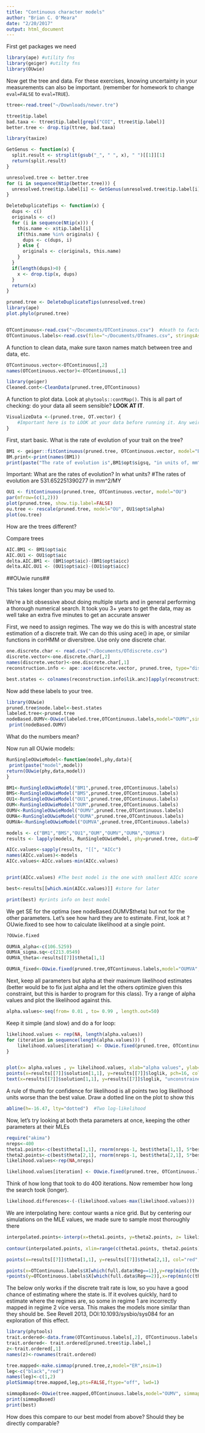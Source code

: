 ```yaml
---
title: "Continuous character models"
author: "Brian C. O'Meara"
date: "2/20/2017"
output: html_document
---
```


First get packages we need

```r
library(ape) #utility fns
library(geiger) #utilty fns
library(OUwie)
```

Now get the tree and data. For these exercises, knowing uncertainty in your measurements can also be important. (remember for homework to change `eval=FALSE` to `eval=TRUE`).

```r
ttree<-read.tree("~/Downloads/newer.tre")

ttree$tip.label
bad.taxa <- ttree$tip.label[grepl("COI", ttree$tip.label)]
better.tree <- drop.tip(ttree, bad.taxa)

library(taxize)

GetGenus <- function(x) {
  split.result <- strsplit(gsub("_", " ", x), " ")[[1]][1]
  return(split.result)
}

unresolved.tree <- better.tree
for (i in sequence(Ntip(better.tree))) {
  unresolved.tree$tip.label[i] <- GetGenus(unresolved.tree$tip.label[i])
}

DeleteDuplicateTips <- function(x) {
  dups <- c()
  originals <- c()
  for (i in sequence(Ntip(x))) {
    this.name <- x$tip.label[i]
    if(this.name %in% originals) {
      dups <- c(dups, i)
    } else {
      originals <- c(originals, this.name)
    }
  }
  if(length(dups)>0) {
    x <- drop.tip(x, dups)
  }
  return(x)
}

pruned.tree <- DeleteDuplicateTips(unresolved.tree)
library(ape)
plot.phylo(pruned.tree)


OTContinuous<-read.csv("~/Documents/OTContinuous.csv")  #death to factors.
OTContinuous.labels<-read.csv(file="~/Documents/OTnames.csv", stringsAsFactors=FALSE, header=FALSE)
```

A function to clean data, make sure taxon names match between tree and data, etc. 

```r
OTContinuous.vector<-OTContinuous[,2]
names(OTContinuous.vector)<-OTContinuous[,1]

library(geiger)
Cleaned.cont<-CleanData(pruned.tree,OTContinuous) 

```

A function to plot data. Look at `phytools::contMap()`. This is all part of checking: do your data all seem sensible? **LOOK AT IT**.

```r
VisualizeData <-(pruned.tree, OT.vector) {
	#Important here is to LOOK at your data before running it. Any weird values? Does it all make sense? What about your tree? Polytomies?
}
```

First, start basic. What is the rate of evolution of your trait on the tree? 

```r
BM1 <- geiger::fitContinuous(pruned.tree, OTContinuous.vector, model="BM")
BM.print<-print(names(BM1))
print(paste("The rate of evolution is",BM1$opt$sigsq, "in units of, mm^2/MY"))
```

Important: What are the rates of evolution? In what units?
#The rates of evolution are 531.652251390277 in mm^2/MY

```r

OU1 <- fitContinuous(pruned.tree, OTContinuous.vector, model="OU")
par(mfrow=(c(1,2)))
plot(pruned.tree, show.tip.label=FALSE)
ou.tree <- rescale(pruned.tree, model="OU", OU1$opt$alpha)
plot(ou.tree)
```

How are the trees different?

Compare trees

```r
AIC.BM1 <- BM1$opt$aic
AIC.OU1 <- OU1$opt$aic
delta.AIC.BM1 <- (BM1$opt$aic)-(BM1$opt$aicc) 
delta.AIC.OU1 <- (OU1$opt$aic)-(OU1$opt$aicc)
```


##OUwie runs##

This takes longer than you may be used to. 

We're a bit obsessive about doing multiple starts and in general performing a thorough numerical search. It took you 3+ years to get the data, may as well take an extra five minutes to get an accurate answer

First, we need to assign regimes. The way we do this is with ancestral state estimation of a discrete trait. We can do this using ace() in ape, or similar functions in corHMM or diversitree. Use only one discrete char.

```r
one.discrete.char <- read.csv("~/Documents/OTdiscrete.csv")
discrete.vector<-one.discrete.char[,2]
names(discrete.vector)<-one.discrete.char[,1]
reconstruction.info <- ape::ace(discrete.vector, pruned.tree, type="discrete", method="ML", CI=TRUE)
```

```r
best.states <- colnames(reconstruction.info$lik.anc)[apply(reconstruction.info$lik.anc, 1, which.max)]
```

Now add these labels to your tree.

```r
library(OUwie)
pruned.tree$node.label<-best.states
labeled.tree<-pruned.tree
nodeBased.OUMV<-OUwie(labeled.tree,OTContinuous.labels,model="OUMV",simmap.tree=FALSE,diagn=FALSE)
 print(nodeBased.OUMV)


```

What do the numbers mean?

Now run all OUwie models:

```r
RunSingleOUwieModel<-function(model,phy,data){
 print(paste("model",model))
return(OUwie(phy,data,model))
}

BM1<-RunSingleOUwieModel("BM1",pruned.tree,OTContinuous.labels)
BMS<-RunSingleOUwieModel("BMS",pruned.tree,OTContinuous.labels)
OU1<-RunSingleOUwieModel("OU1",pruned.tree,OTContinuous.labels)
OUM<-RunSingleOUwieModel("OUM",pruned.tree,OTContinuous.labels)
OUMV<-RunSingleOUwieModel("OUMV",pruned.tree,OTContinuous.labels)
OUMA<-RunSingleOUwieModel("OUMA",pruned.tree,OTContinuous.labels)
OUMVA<-RunSingleOUwieModel("OUMVA",pruned.tree,OTContinuous.labels)

models <- c("BM1","BMS","OU1","OUM","OUMV","OUMA","OUMVA")
results <- lapply(models, RunSingleOUwieModel, phy=pruned.tree, data=OTContinuous.labels)

AICc.values<-sapply(results, "[[", "AICc")
names(AICc.values)<-models
AICc.values<-AICc.values-min(AICc.values)


print(AICc.values) #The best model is the one with smallest AICc score

best<-results[[which.min(AICc.values)]] #store for later

print(best) #prints info on best model

```

We get SE for the optima (see nodeBased.OUMV$theta) but not for the other parameters. Let's see how hard they are to estimate. 
First, look at ?OUwie.fixed to see how to calculate likelihood at a single point.

```r
?OUwie.fixed

OUMVA_alpha<-c(106.5259)
OUMVA_sigma.sq<-c(213.0549)
OUMVA_theta<-results[[7]]$theta[1,1]

OUMVA_fixed<-OUwie.fixed(pruned.tree,OTContinuous.labels,model="OUMVA",OUMVA_alpha,OUMVA_sigma.sq,OUMVA_theta)
```

Next, keep all parameters but alpha at their maximum likelihood estimates (better would be to fix just alpha and let the others optimize given this constraint, but this is harder to program for this class). Try a range of alpha values and plot the likelihood against this.

```r
alpha.values<-seq(from= 0.01 , to= 0.99 , length.out=50)
```

Keep it simple (and slow) and do a for loop:

```r
likelihood.values <- rep(NA, length(alpha.values))
for (iteration in sequence(length(alpha.values))) {
	likelihood.values[iteration] <- OUwie.fixed(pruned.tree, OTContinuous.labels, model="OUMVA", alpha=rep(alpha.values[iteration],2), sigma.sq=best$solution[2,], theta=best$theta[,1])$loglik
}


plot(x= alpha.values , y= likelihood.values, xlab="alpha values", ylab="likelihood", type="l", bty="n")
points(x=results[[7]]$solution[1,1], y=results[[7]]$loglik, pch=16, col="red")
text(x=results[[7]]$solution[1,1], y=results[[7]]$loglik, "unconstrained best", pos=4, col="red")
```

A rule of thumb for confidence for likelihood is all points two log likelihood units worse than the best value. Draw a dotted line on the plot to show this

```r
abline(h=-16.47, lty="dotted")  #Two log-likelihood 
```

Now, let's try looking at both theta parameters at once, keeping the other parameters at their MLEs

```r
require("akima")
nreps<-400
theta1.points<-c(best$theta[1,1], rnorm(nreps-1, best$theta[1,1], 5*best$theta[1,2])) #center on optimal value, have extra variance
theta2.points<-c(best$theta[2,1], rnorm(nreps-1, best$theta[2,1], 5*best$theta[2,2])) #center on optimal value, have extra variance
likelihood.values<-rep(NA,nreps)

likelihood.values[iteration] <- OUwie.fixed(pruned.tree, OTContinuous.labels, model="OUMV", alpha=results[[7]]$solution[1,], sigma.sq=results[[7]]$solution[2,], theta=c(theta1.points[iteration], theta2.points[iteration]))$loglik

```


Think of how long that took to do 400 iterations. Now remember how long the search took (longer).

```r
likelihood.differences<-(-(likelihood.values-max(likelihood.values)))
```

We are interpolating here: contour wants a nice grid. But by centering our simulations on the MLE values, we made sure to sample most thoroughly there

```r

interpolated.points<-interp(x=theta1.points, y=theta2.points, z= likelihood.differences, linear=FALSE, extrap=TRUE, xo=seq(min(theta1.points), max(theta1.points), length = 400), yo=seq(min(theta2.points), max(theta2.points), length = 400))
	
contour(interpolated.points, xlim=range(c(theta1.points, theta2.points)),ylim=range(c(theta1.points, theta2.points)), xlab="Theta 1", ylab="Theta 2", levels=c(2,5,10),add=FALSE,lwd=1, bty="n", asp=1)

points(x=results[[7]]$theta[1,1], y=results[[7]]$theta[2,1], col="red", pch=16)

points(x=OTContinuous.labels$X[which(full.data$Reg==1)],y=rep(min(c(theta1.points, theta2.points)), length(which(full.data$Reg==1))), pch=18, col=rgb(0,0,0,.3)) #the tip values in regime 1, plotted along x axis
+points(y=OTContinuous.labels$X[which(full.data$Reg==2)],x=rep(min(c(theta1.points, theta2.points)), length(which(OTContinuous.labels$Reg==2))), pch=18, col=rgb(0,0,0,.3)) #the tip values in regime 2, plotted along y axis
```

The below only works if the discrete trait rate is low, so you have a good chance of estimating where the state is. If it evolves quickly, hard to estimate where the regimes are, so some in regime 1 are incorrectly mapped in regime 2 vice versa. This makes the models more similar than they should be. See Revell 2013, DOI:10.1093/sysbio/sys084 for an exploration of this effect.

```r
library(phytools)
trait.ordered<-data.frame(OTContinuous.labels[,2], OTContinuous.labels[,2],row.names=OTContinuous.labels[,1])
trait.ordered<- trait.ordered[pruned.tree$tip.label,]
z<-trait.ordered[,1]
names(z)<-rownames(trait.ordered)

tree.mapped<-make.simmap(pruned.tree,z,model="ER",nsim=1)
leg<-c("black","red")
names(leg)<-c(1,2)
plotSimmap(tree.mapped,leg,pts=FALSE,ftype="off", lwd=1)

simmapBased<-OUwie(tree.mapped,OTContinuous.labels,model="OUMV", simmap.tree=TRUE, diagn=FALSE)
print(simmapBased)
print(best)
```

How does this compare to our best model from above? Should they be directly comparable?

``` r
```